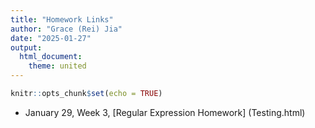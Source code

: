```yaml
---
title: "Homework Links"
author: "Grace (Rei) Jia"
date: "2025-01-27"
output: 
  html_document:
    theme: united
---
```


```r
knitr::opts_chunk$set(echo = TRUE)
```

- January 29, Week 3, [Regular Expression Homework] (Testing.html)

